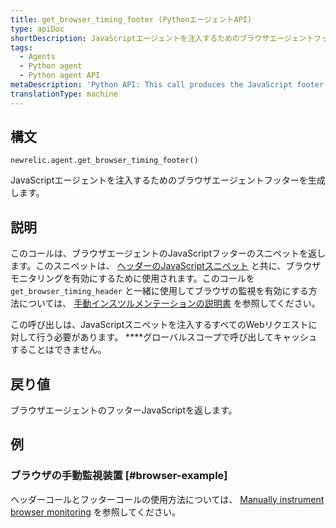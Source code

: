 ```yaml
---
title: get_browser_timing_footer (PythonエージェントAPI)
type: apiDoc
shortDescription: JavaScriptエージェントを注入するためのブラウザエージェントフッターを生成します。
tags:
  - Agents
  - Python agent
  - Python agent API
metaDescription: 'Python API: This call produces the JavaScript footer snippet used for setting up browser monitoring.'
translationType: machine
---
```


## 構文

```
newrelic.agent.get_browser_timing_footer()
```

JavaScriptエージェントを注入するためのブラウザエージェントフッターを生成します。

## 説明

このコールは、ブラウザエージェントのJavaScriptフッターのスニペットを返します。このスニペットは、 [ヘッダーのJavaScriptスニペット](/docs/agents/python-agent/python-agent-api/get_browser_timing_header) と共に、ブラウザモニタリングを有効にするために使用されます。このコールを `get_browser_timing_header` と一緒に使用してブラウザの監視を有効にする方法については、 [手動インスツルメンテーションの説明書](/docs/agents/python-agent/supported-features/page-load-timing-python#manual_instrumentation) を参照してください。

この呼び出しは、JavaScriptスニペットを注入するすべてのWebリクエストに対して行う必要があります。 \*\*\*\*グローバルスコープで呼び出してキャッシュすることはできません。

## 戻り値

ブラウザエージェントのフッターJavaScriptを返します。

## 例

### ブラウザの手動監視装置 [#browser-example]

ヘッダーコールとフッターコールの使用方法については、 [Manually instrument browser monitoring](/docs/agents/python-agent/supported-features/page-load-timing-python#manual_instrumentation) を参照してください。
